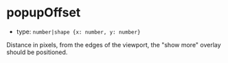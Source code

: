 
# popupOffset

- type: `number|shape {x: number, y: number}`

Distance in pixels, from the edges of the viewport, the "show more" overlay should be positioned.

<Canvas>
  <Story id="props--popup-offset" />
</Canvas>
